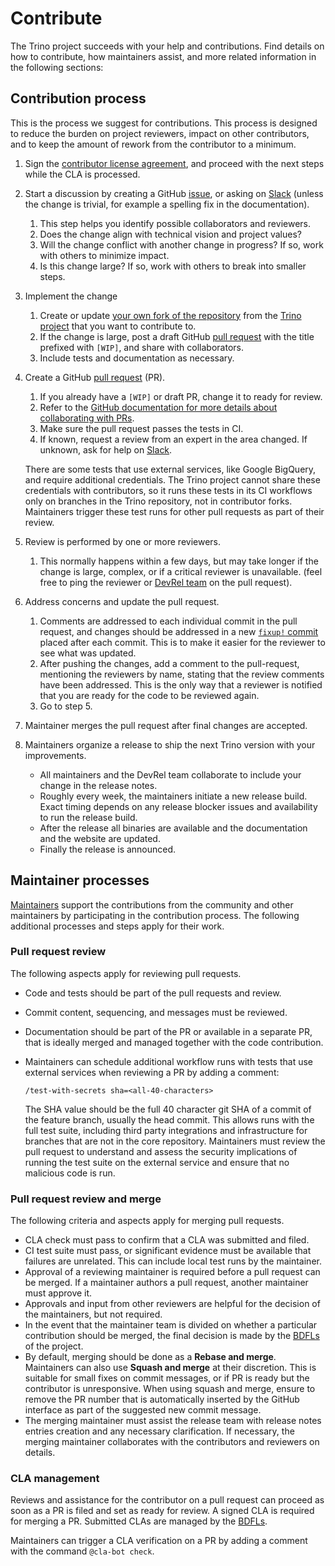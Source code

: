 # Contribute

The Trino project succeeds with your help and contributions. Find details on how
to contribute, how maintainers assist, and more related information in the
following sections:

## Contribution process

This is the process we suggest for contributions. This process is designed to
reduce the burden on project reviewers, impact on other contributors, and to
keep the amount of rework from the contributor to a minimum.

1. Sign the [contributor license agreement]({{site.github_org_url}}/cla), and
   proceed with the next steps while the CLA is processed.

2. Start a discussion by creating a GitHub
   [issue]({{site.github_repo_url}}/issues), or asking on [Slack](/slack.html)
   (unless the change is trivial, for example a spelling fix in the
   documentation).

   1. This step helps you identify possible collaborators and reviewers.
   2. Does the change align with technical vision and project values?
   3. Will the change conflict with another change in progress? If so, work with
      others to minimize impact.
   4. Is this change large? If so, work with others to break into smaller steps.

3. Implement the change

   1. Create or update
      [your own fork of the repository](https://docs.github.com/en/pull-requests/collaborating-with-pull-requests/working-with-forks/about-forks)
      from the [Trino project](https://github.com/trinodb) that you want to
      contribute to.
   2. If the change is large, post a draft GitHub
      [pull request]({{site.github_repo_url}}/pulls) with the title prefixed
      with `[WIP]`, and share with collaborators.
   3. Include tests and documentation as necessary.

4. Create a GitHub [pull request]({{site.github_repo_url}}/pulls) (PR).

   1. If you already have a `[WIP]` or draft PR, change it to ready for review.
   2. Refer to the
      [GitHub documentation for more details about collaborating with PRs](https://docs.github.com/en/pull-requests).
   3. Make sure the pull request passes the tests in CI.
   4. If known, request a review from an expert in the area changed. If unknown,
      ask for help on [Slack](/slack.html).

   There are some tests that use external services, like Google BigQuery, and
   require additional credentials. The Trino project cannot share these
   credentials with contributors, so it runs these tests in its CI workflows
   only on branches in the Trino repository, not in contributor forks.
   Maintainers trigger these test runs for other pull requests as part of their
   review.

5. Review is performed by one or more reviewers.

   1. This normally happens within a few days, but may take longer if the change
      is large, complex, or if a critical reviewer is unavailable. (feel free to
      ping the reviewer or
      [DevRel team](https://github.com/orgs/trinodb/teams/devrel/members) on the
      pull request).

6. Address concerns and update the pull request.

   1. Comments are addressed to each individual commit in the pull request, and
      changes should be addressed in a new
      [`fixup!` commit](https://git-scm.com/docs/git-commit#Documentation/git-commit.txt---fixupamendrewordltcommitgt)
      placed after each commit. This is to make it easier for the reviewer to
      see what was updated.
   2. After pushing the changes, add a comment to the pull-request, mentioning
      the reviewers by name, stating that the review comments have been
      addressed. This is the only way that a reviewer is notified that you are
      ready for the code to be reviewed again.
   3. Go to step 5.

7. Maintainer merges the pull request after final changes are accepted.

8. Maintainers organize a release to ship the next Trino version with your
   improvements.

   - All maintainers and the DevRel team collaborate to include your change in
     the release notes.
   - Roughly every week, the maintainers initiate a new release build. Exact
     timing depends on any release blocker issues and availability to run the
     release build.
   - After the release all binaries are available and the documentation and the
     website are updated.
   - Finally the release is announced.

## Maintainer processes

[Maintainers](./roles.html#maintainer) support the contributions from the
community and other maintainers by participating in the contribution process.
The following additional processes and steps apply for their work.

### Pull request review

The following aspects apply for reviewing pull requests.

- Code and tests should be part of the pull requests and review.
- Commit content, sequencing, and messages must be reviewed.
- Documentation should be part of the PR or available in a separate PR, that is
  ideally merged and managed together with the code contribution.
- Maintainers can schedule additional workflow runs with tests that use external
  services when reviewing a PR by adding a comment:

  ```
  /test-with-secrets sha=<all-40-characters>
  ```

  The SHA value should be the full 40 character git SHA of a commit of the
  feature branch, usually the head commit. This allows runs with the full test
  suite, including third party integrations and infrastructure for branches that
  are not in the core repository. Maintainers must review the pull request to
  understand and assess the security implications of running the test suite on
  the external service and ensure that no malicious code is run.

### Pull request review and merge

The following criteria and aspects apply for merging pull requests.

- CLA check must pass to confirm that a CLA was submitted and filed.
- CI test suite must pass, or significant evidence must be available that
  failures are unrelated. This can include local test runs by the maintainer.
- Approval of a reviewing maintainer is required before a pull request can be
  merged. If a maintainer authors a pull request, another maintainer must
  approve it.
- Approvals and input from other reviewers are helpful for the decision of the
  maintainers, but not required.
- In the event that the maintainer team is divided on whether a particular
  contribution should be merged, the final decision is made by the
  [BDFLs](./roles.html#bdfl) of the project.
- By default, merging should be done as a **Rebase and merge**. Maintainers can
  also use **Squash and merge** at their discretion. This is suitable for small
  fixes on commit messages, or if PR is ready but the contributor is
  unresponsive. When using squash and merge, ensure to remove the PR number that
  is automatically inserted by the GitHub interface as part of the suggested new
  commit message.
- The merging maintainer must assist the release team with release notes entries
  creation and any necessary clarification. If necessary, the merging maintainer
  collaborates with the contributors and reviewers on details.

### CLA management

Reviews and assistance for the contributor on a pull request can proceed as soon
as a PR is filed and set as ready for review. A signed CLA is required for
merging a PR. Submitted CLAs are managed by the [BDFLs](./roles.html#bdfl).

Maintainers can trigger a CLA verification on a PR by adding a comment with the
command `@cla-bot check`.

